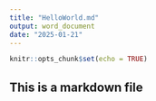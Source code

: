 ```yaml
---
title: "HelloWorld.md"
output: word_document
date: "2025-01-21"
---
```


```r
knitr::opts_chunk$set(echo = TRUE)
```

## This is a markdown file